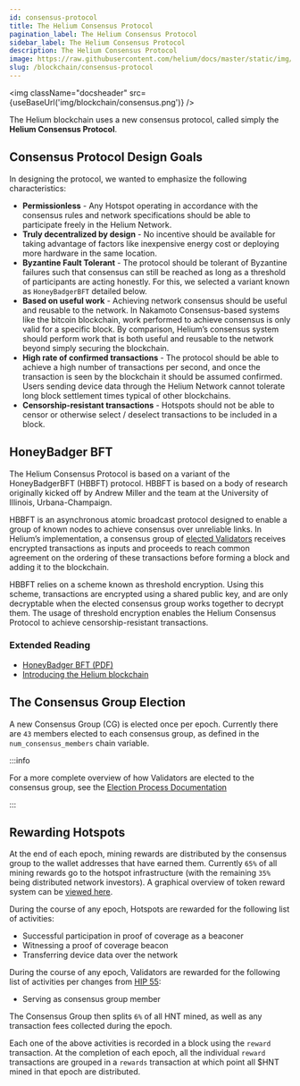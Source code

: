 ```yaml
---
id: consensus-protocol
title: The Helium Consensus Protocol
pagination_label: The Helium Consensus Protocol
sidebar_label: The Helium Consensus Protocol
description: The Helium Consensus Protocol
image: https://raw.githubusercontent.com/helium/docs/master/static/img/link-image.png
slug: /blockchain/consensus-protocol
---
```



<img className="docsheader" src={useBaseUrl('img/blockchain/consensus.png')} />

The Helium blockchain uses a new consensus protocol, called simply the **Helium Consensus
Protocol**.

## Consensus Protocol Design Goals

In designing the protocol, we wanted to emphasize the following characteristics:

- **Permissionless** - Any Hotspot operating in accordance with the consensus rules and network
  specifications should be able to participate freely in the Helium Network.
- **Truly decentralized by design** - No incentive should be available for taking advantage of
  factors like inexpensive energy cost or deploying more hardware in the same location.
- **Byzantine Fault Tolerant** - The protocol should be tolerant of Byzantine failures such that
  consensus can still be reached as long as a threshold of participants are acting honestly. For
  this, we selected a variant known as `HoneyBadgerBFT` detailed below.
- **Based on useful work** - Achieving network consensus should be useful and reusable to the
  network. In Nakamoto Consensus-based systems like the bitcoin blockchain, work performed to
  achieve consensus is only valid for a specific block. By comparison, Helium’s consensus system
  should perform work that is both useful and reusable to the network beyond simply securing the
  blockchain.
- **High rate of confirmed transactions** - The protocol should be able to achieve a high number of
  transactions per second, and once the transaction is seen by the blockchain it should be assumed
  confirmed. Users sending device data through the Helium Network cannot tolerate long block
  settlement times typical of other blockchains.
- **Censorship-resistant transactions** - Hotspots should not be able to censor or otherwise select
  / deselect transactions to be included in a block.

## HoneyBadger BFT

The Helium Consensus Protocol is based on a variant of the HoneyBadgerBFT (HBBFT) protocol. HBBFT is
based on a body of research originally kicked off by Andrew Miller and the team at the University of
Illinois, Urbana-Champaign.

HBBFT is an asynchronous atomic broadcast protocol designed to enable a group of known nodes to
achieve consensus over unreliable links. In Helium’s implementation, a consensus group of
[elected Validators](https://explorer-beta.helium.com/validators) receives encrypted transactions as
inputs and proceeds to reach common agreement on the ordering of these transactions before forming a
block and adding it to the blockchain.

HBBFT relies on a scheme known as threshold encryption. Using this scheme, transactions are
encrypted using a shared public key, and are only decryptable when the elected consensus group works
together to decrypt them. The usage of threshold encryption enables the Helium Consensus Protocol to
achieve censorship-resistant transactions.

### Extended Reading

- [HoneyBadger BFT (PDF)](https://eprint.iacr.org/2016/199.pdf)
- [Introducing the Helium blockchain](https://blog.helium.com/introducing-the-helium-blockchain-dc2f8997083c)

## The Consensus Group Election

A new Consensus Group \(CG\) is elected once per epoch. Currently there are `43` members elected to
each consensus group, as defined in the `num_consensus_members` chain variable.

:::info

For a more complete overview of how Validators are elected to the consensus group, see the
[Election Process Documentation](/mine-hnt/validators/penalties/#the-election-process)

:::

## Rewarding Hotspots

At the end of each epoch, mining rewards are distributed by the consensus group to the wallet
addresses that have earned them. Currently `65%` of all mining rewards go to the hotspot
infrastructure \(with the remaining `35%` being distributed network investors\). A graphical
overview of token reward system can be [viewed here](https://www.helium.com/tokens).

During the course of any epoch, Hotspots are rewarded for the following list of activities:

- Successful participation in proof of coverage as a beaconer
- Witnessing a proof of coverage beacon
- Transferring device data over the network

During the course of any epoch, Validators are rewarded for the following list of activities per
changes from [HIP 55](https://github.com/helium/HIP/blob/main/0055-validator-challenges.md):

- Serving as consensus group member

The Consensus Group then splits `6%` of all HNT mined, as well as any transaction fees collected
during the epoch.

Each one of the above activities is recorded in a block using the `reward` transaction. At the
completion of each epoch, all the individual `reward` transactions are grouped in a `rewards`
transaction at which point all $HNT mined in that epoch are distributed.
